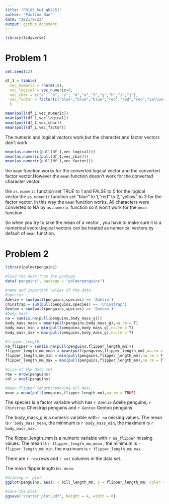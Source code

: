 ```yaml
---
title: "P8105_hw1_qh2251"
author: "Paulina Han"
date: "2021/9/23"
output: github_document
---
```


```r
library(tidyverse)
```

# Problem 1
```r
set.seed(12)

df_1 = tibble(
  vec_numeric = rnorm(10),
  vec_logical = vec_numeric>0,
  vec_char = c("a", "b", "c", "d","e","f","g","h","i","j"),
  vec_factor = factor(c("blue","blue","blue","red","red","red","yellow","yellow","yellow","yellow"))
  )

mean(pull(df_1,vec_numeric))
mean(pull(df_1,vec_logical))
mean(pull(df_1,vec_char))
mean(pull(df_1,vec_factor))
```

The numeric and logical vectors work,but the character and factor vectors don't work.

```r
mean(as.numeric(pull(df_1,vec_logical)))
mean(as.numeric(pull(df_1,vec_char)))
mean(as.numeric(pull(df_1,vec_factor)))

```
the `mean` function works for the converted logical vector and the converted factor vector.However the `mean` function doesn't work for the converted character vector.

the `as.numeric` function set TRUE to 1 and FALSE to 0 for the logical vector.the `as.numeric` function set "blue" to 1,"red" to 2,"yellow" to 3 for the factor vector. In this way the `mean` function works. All characters were converted to NA by `as.numeric` function so it won't work for the `mean` function.

So when you try to take the mean of a vector , you have to make sure it is a numerical vector.logical vectors can be treated as numerical vectors by default of `mean` function.

# Problem 2
```r
library(palmerpenguins)

#load the data from the package
data("penguins", package = "palmerpenguins")

#name and important values of the data
#species
Adelie = sum(pull(penguins,species) == 'Adelie')
Chinstrap = sum(pull(penguins,species) == 'Chinstrap')
Gentoo = sum(pull(penguins,species) == 'Gentoo')
#body_mass
na = sum(is.na(pull(penguins,body_mass_g)))
body_mass_mean = mean(pull(penguins,body_mass_g),na.rm = T)
body_mass_min = min(pull(penguins,body_mass_g),na.rm = T)
body_mass_max = max(pull(penguins,body_mass_g),na.rm = T)

#flipper_length
na_flipper = sum(is.na(pull(penguins,flipper_length_mm)))
flipper_length_mm_mean = mean(pull(penguins,flipper_length_mm),na.rm = T)
flipper_length_mm_min = min(pull(penguins,flipper_length_mm),na.rm = T)
flipper_length_mm_max = max(pull(penguins,flipper_length_mm),na.rm = T)

#size of the data set
row = nrow(penguins)
col = ncol(penguins)

#mean flipper length(removing all NAs)
mean = mean(pull(penguins,flipper_length_mm),na.rm = TRUE)

```

The species is a factor variable which has `r Adelie` Adelie penguins, `r Chinstrap` Chinstrap penguins and `r Gentoo` Gentoo penguins.

The body_mass_g is a numeric variable with `r na` missing values. The mean is `r body_mass_mean`, the minimum is `r body_mass_min`, the maximum is `r body_mass_max`.

The flipper_length_mm is a numeric variable with `r na_flipper` missing values. The mean is `r flipper_length_mm_mean` , the minimum is `r flipper_length_mm_min`, the maximum is `r flipper_length_mm_max` .


There are `r row` rows and  `r col` columns in the data set.

The mean flipper length is`r mean`.


```r
#drawing a  plot
ggplot(penguins, aes(x = bill_length_mm, y = flipper_length_mm, color = species )) + geom_point()

#save the plot
ggsave("scatter_plot.pdf", height = 4, width = 6)

```





